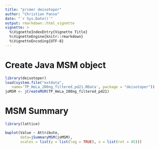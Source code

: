 ```yaml
---
title: "primer deisotoper"
author: "Christian Panse"
date: "`r Sys.Date()`"
output: rmarkdown::html_vignette
vignette: >
  %\VignetteIndexEntry{Vignette Title}
  %\VignetteEngine{knitr::rmarkdown}
  %\VignetteEncoding{UTF-8}
---
```



# Create Java MSM object

```r
library(deisotoper)
load(system.file("extdata",
   name='TP_HeLa_200ng_filtered_pd21.RData', package = "deisotoper"))
joMSM <- jCreateMSM(TP_HeLa_200ng_filtered_pd21)
```


# MSM Summary

```r
library(lattice)

bwplot(Value ~ Attribute, 
       data=jSummaryMSM(joMSM),
       scales = list(y = list(log = TRUE), x = list(rot = 45)))
```

